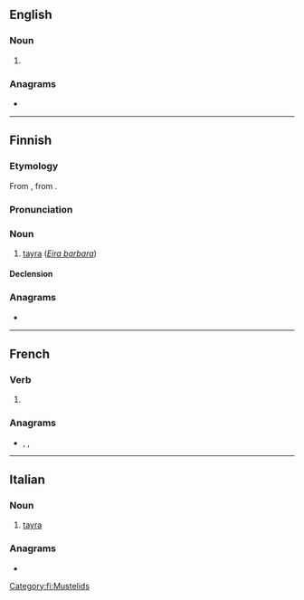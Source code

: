 {{also|Taira}}
==English==

===Noun===
{{en-noun}}

# {{alternative form of|en|tayra}}

===Anagrams===
* {{anagrams|en|a=aairt|Arita|Atari|Atira|aarti|arati|atari|atria|raita|riata|tarai|tiara}}

----

==Finnish==

===Etymology===
From {{bor|fi|es|tayra}}, from {{der|fi|tpw|eîrara}}.

===Pronunciation===
{{fi-pronunciation}}

===Noun===
{{fi-noun}}

# [[tayra]] (''[[Eira barbara]]'')

====Declension====
{{fi-decl-kala|tair|||a}}

===Anagrams===
* {{anagrams|fi|a=aairt|Raita|aarit|atari|atria|itara|raati|raita|ritaa|taari|tiara}}

[[Category:fi:Mustelids]]

----

==French==

===Verb===
{{head|fr|verb form}}

# {{inflection of|fr|taire||3|s|futr}}

===Anagrams===
* {{l|fr|ratai}}, {{l|fr|râtai}}, {{l|fr|tarai}}

----

==Italian==

===Noun===
{{it-noun|f}}

# [[tayra]]

===Anagrams===
* {{anagrams|it|a=aairt|-iatra|arati|irata|tarai|tiara}}

{{C|it|Mammals}}